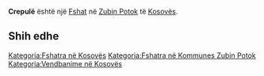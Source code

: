 {{Fshat në Kosovës
 | Emri                = Crepulë
| sqi_N_name = Crepulë
| sqi_N_FULL_NAME_RO = Crepulë
| sqi_N_FULL_NAME_ND_RO = Crepule
| sqi_N_SORT_NAME_RG = CREPULE
| sqi_N_FULL_NAME_RG = Crepulë
| sqi_N_FULL_NAME_ND_RG = Crepule
| sqi_V_name = Cropulë
| sqi_V_FULL_NAME_RO = Cropulë
| sqi_V_FULL_NAME_ND_RO = Cropule
| sqi_V_SORT_NAME_RG = CROPULE
| sqi_V_FULL_NAME_RG = Cropulë
| sqi_V_FULL_NAME_ND_RG = Cropule
| srp_N_name = Crepulja
| srp_N_FULL_NAME_RO = Crepulja
| srp_N_FULL_NAME_ND_RO = Crepulja
| srp_N_SORT_NAME_RG = CREPULJA
| srp_N_FULL_NAME_RG = Crepulja
| srp_N_FULL_NAME_ND_RG = Crepulja
| srp_NS_name = Црепуља
| srp_NS_FULL_NAME_RO = Црепуља
| srp_NS_FULL_NAME_ND_RO = Црепуља
| srp_NS_SORT_NAME_RG = ЦРЕПУЉА
| srp_NS_FULL_NAME_RG = Црепуља
| srp_NS_FULL_NAME_ND_RG = Црепуља

 | Emri (Rasa dhanore) = 
 | Figura              = 
 | Shteti              = Kosovo
 | Komuna              = Zubin Potok
 | Kodi postar         = 
 | Sipërfaqja          = 

 | Popullsia           = 

 | Regj. i popullsisë  = 
 | Dend. e popullsisë  = 
 | Faqja zyrtare       = 
 <!--- Koordinatat ----> 
 | Gjerësia            = 42.875833
 | Gjatësia            = 20.677778
 | Lartësia            = 
}}
'''Crepulë''' është një [[Fshat]] në [[Zubin Potok]] të [[Kosovës]].

<!-- == Gjeografia == -->
<!-- == Historia == -->
<!-- == Demografia == -->
== Shih edhe ==
{{Komuna Zubin Potok}}
{{Kosovo-Administrata-Cung}}

[[Kategoria:Fshatra në Kosovës]]
[[Kategoria:Fshatra në Kommunes Zubin Potok]]
[[Kategoria:Vendbanime në Kosovës]]